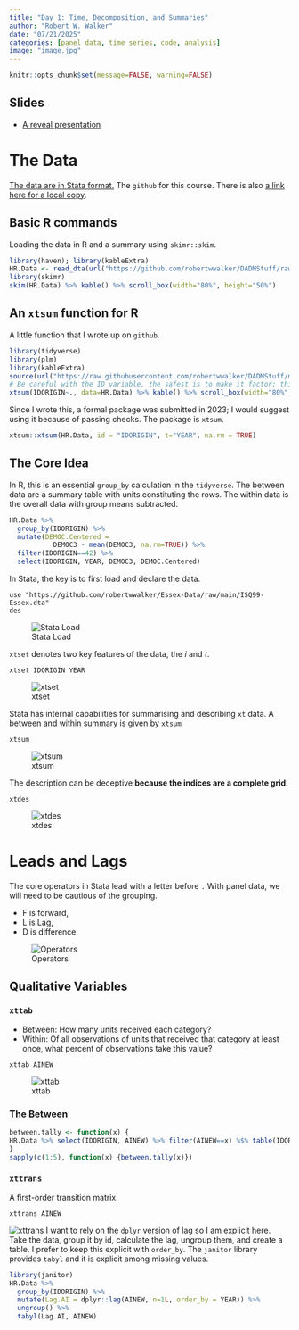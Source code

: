 ```yaml
---
title: "Day 1: Time, Decomposition, and Summaries"
author: "Robert W. Walker"
date: "07/21/2025"
categories: [panel data, time series, code, analysis]
image: "image.jpg"
---
```


```r
knitr::opts_chunk$set(message=FALSE, warning=FALSE)
```

## Slides

- [A reveal presentation](https://robertwwalker.github.io/Essex-slides/ESSSSDA252W-Day1/)

# The Data

[The data are in Stata format.](https://github.com/robertwwalker/Essex-Data/raw/master/ISQ99-Essex.dta)  The `github` for this course.  There is also [a link here for a local copy](./slides/ISQ99-Essex.dta).

## Basic R commands

Loading the data in R and a summary using `skimr::skim`.

```r
library(haven); library(kableExtra)
HR.Data <- read_dta(url("https://github.com/robertwwalker/DADMStuff/raw/master/ISQ99-Essex.dta"))
library(skimr)
skim(HR.Data) %>% kable() %>% scroll_box(width="80%", height="50%")
```

## An `xtsum` function for R

A little function that I wrote up on `github`.

```r
library(tidyverse)
library(plm)
library(kableExtra)
source(url("https://raw.githubusercontent.com/robertwwalker/DADMStuff/master/xtsum/xtsum.R"))
# Be careful with the ID variable, the safest is to make it factor; this can go wildly wrong
xtsum(IDORIGIN~., data=HR.Data) %>% kable() %>% scroll_box(width="80%", height="50%")
```

Since I wrote this, a formal package was submitted in 2023; I would suggest using it because of passing checks.  The package is `xtsum`.

```r
xtsum::xtsum(HR.Data, id = "IDORIGIN", t="YEAR", na.rm = TRUE)
```

## The Core Idea

In R, this is an essential `group_by` calculation in the `tidyverse`.  The between data are a summary table with units constituting the rows.  The within data is the overall data with group means subtracted.

```r
HR.Data %>% 
  group_by(IDORIGIN) %>% 
  mutate(DEMOC.Centered = 
           DEMOC3 - mean(DEMOC3, na.rm=TRUE)) %>%
  filter(IDORIGIN==42) %>% 
  select(IDORIGIN, YEAR, DEMOC3, DEMOC.Centered) 
```

In Stata, the key is to first load and declare the data.

```
use "https://github.com/robertwwalker/Essex-Data/raw/main/ISQ99-Essex.dta"
des
```

![Stata Load](./slides/StataLoad.png)

`xtset` denotes two key features of the data, the $i$ and $t$.

```
xtset IDORIGIN YEAR
```

![xtset](./slides/xtset.png)

Stata has internal capabilities for summarising and describing `xt` data.  A between and within summary is given by `xtsum`

```
xtsum
```

![xtsum](./slides/xtsum.png)

The description can be deceptive **because the indices are a complete grid.**

```
xtdes
```

![xtdes](./slides/xtdes.png)

# Leads and Lags

The core operators in Stata lead with a letter before `.`  With panel data, we will need to be cautious of the grouping.

- F is forward, 
- L is Lag, 
- D is difference.

![Operators](./slides/Operators.png)

## Qualitative Variables

### `xttab`

- Between: How many units received each category?
- Within: Of all observations of units that received that category at least once, what percent of observations take this value?

```
xttab AINEW
```

![xttab](./slides/xttab.png)

### The Between

```r
between.tally <- function(x) {
HR.Data %>% select(IDORIGIN, AINEW) %>% filter(AINEW==x) %$% table(IDORIGIN) %>% length()
}
sapply(c(1:5), function(x) {between.tally(x)})
```

### `xttrans`

A first-order transition matrix.

```
xttrans AINEW
```

![xttrans](./slides/xttrans.png)
I want to rely on the `dplyr` version of lag so I am explicit here.  Take the data, group it by id, calculate the lag, ungroup them, and create a table.  I prefer to keep this explicit with `order_by`.  The `janitor` library provides `tabyl` and it is explicit among missing values.

```r
library(janitor)
HR.Data %>% 
  group_by(IDORIGIN) %>% 
  mutate(Lag.AI = dplyr::lag(AINEW, n=1L, order_by = YEAR)) %>%
  ungroup() %>%
  tabyl(Lag.AI, AINEW)
```


